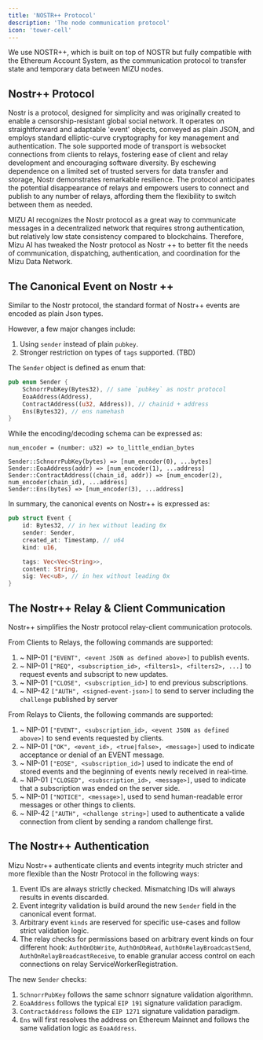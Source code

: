```yaml
---
title: 'NOSTR++ Protocol'
description: 'The node communication protocol'
icon: 'tower-cell'
---
```


We use NOSTR++, which is built on top of NOSTR but fully compatible with the Ethereum Account System, as the communication protocol to transfer state and temporary data between MIZU nodes.

## Nostr++ Protocol

Nostr is a protocol, designed for simplicity and was originally created to enable a censorship-resistant global social network. It operates on straightforward and adaptable 'event' objects, conveyed as plain JSON, and employs standard elliptic-curve cryptography for key management and authentication. The sole supported mode of transport is websocket connections from clients to relays, fostering ease of client and relay development and encouraging software diversity. By eschewing dependence on a limited set of trusted servers for data transfer and storage, Nostr demonstrates remarkable resilience. The protocol anticipates the potential disappearance of relays and empowers users to connect and publish to any number of relays, affording them the flexibility to switch between them as needed.

MIZU AI recognizes the Nostr protocol as a great way to communicate messages in a decentralized network that requires strong authentication, but relatively low state consistency compared to blockchains. Therefore, Mizu AI has tweaked the Nostr protocol as Nostr ++ to better fit the needs of communication, dispatching, authentication, and coordination for the Mizu Data Network. 

## The Canonical Event on Nostr ++

Similar to the Nostr protocol, the standard format of Nostr++ events are encoded as plain Json types. 

However, a few major changes include:
1. Using `sender` instead of plain `pubkey`.
2. Stronger restriction on types of `tags` supported. (TBD)

The `Sender` object is defined as enum that:

```rust
pub enum Sender {
    SchnorrPubKey(Bytes32), // same `pubkey` as nostr protocol
    EoaAddress(Address),
    ContractAddress((u32, Address)), // chainid + address
    Ens(Bytes32), // ens namehash
}
```

While the encoding/decoding schema can be expressed as: 
```
num_encoder = (number: u32) => to_little_endian_bytes

Sender::SchnorrPubKey(bytes) => [num_encoder(0), ...bytes]
Sender::EoaAddress(addr) => [num_encoder(1), ...address]
Sender::ContractAddress((chain_id, addr)) => [num_encoder(2), num_encoder(chain_id), ...address]
Sender::Ens(bytes) => [num_encoder(3), ...address]
```

In summary, the canonical events on Nostr++ is expressed as: 

```rust
pub struct Event {
    id: Bytes32, // in hex without leading 0x
    sender: Sender,    
    created_at: Timestamp, // u64
    kind: u16,

    tags: Vec<Vec<String>>,
    content: String,
    sig: Vec<u8>, // in hex without leading 0x
}
```

## The Nostr++ Relay & Client Communication

Nostr++ simplifies the Nostr protocol relay-client communication protocols.

From Clients to Relays, the following commands are supported:
1. ~ NIP-01 `["EVENT", <event JSON as defined above>]` to publish events.
2. ~ NIP-01 `["REQ", <subscription_id>, <filters1>, <filters2>, ...]` to request events and subscript to new updates.
3. ~ NIP-01 `["CLOSE", <subscription_id>]` to end previous subscriptions.
4. ~ NIP-42 `["AUTH", <signed-event-json>]` to send to server including the `challenge` published by server

From Relays to Clients, the following commands are supported:
1. ~ NIP-01 `["EVENT", <subscription_id>, <event JSON as defined above>]` to send events requested by clients.
2. ~ NIP-01 `["OK", <event_id>, <true|false>, <message>]` used to indicate acceptance or denial of an EVENT message.
3. ~ NIP-01 `["EOSE", <subscription_id>]` used to indicate the end of stored events and the beginning of events newly received in real-time.
4. ~ NIP-01 `["CLOSED", <subscription_id>, <message>]`, used to indicate that a subscription was ended on the server side.
5. ~ NIP-01 `["NOTICE", <message>]`, used to send human-readable error messages or other things to clients.
6. ~ NIP-42 `["AUTH", <challenge string>]` used to authenticate a valide connection from client by sending a random challenge first.

## The Nostr++ Authentication
Mizu Nostr++ authenticate clients and events integrity much stricter and more flexible than the Nostr Protocol in the following ways: 
1. Event IDs are always strictly checked. Mismatching IDs will always results in events discarded.
2. Event integrity validation is build around the new `Sender` field in the canonical event format.
3. Arbitrary event `kinds` are reserved for specific use-cases and follow strict validation logic. 
4. The relay checks for permissions based on arbitrary event kinds on four different hook: `AuthOnDbWrite`, `AuthOnDbRead`, `AuthOnRelayBroadcastSend`, `AuthOnRelayBroadcastReceive`, to enable granular access control on each connections on relay ServiceWorkerRegistration. 

The new `Sender` checks:
1. `SchnorrPubKey` follows the same schnorr signature validation algorithmn. 
2. `EoaAddress` follows the typical `EIP 191` signature validation paradigm.
3. `ContractAddress` follows the `EIP 1271` signature validation paradigm.
4. `Ens` will first resolves the address on Ethereum Mainnet and follows the same validation logic as `EoaAddress`.